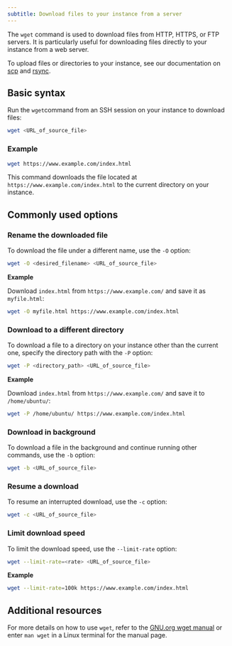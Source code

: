 ---
subtitle: Download files to your instance from a server
---

The `wget` command is used to download files from HTTP, HTTPS, or FTP servers. It is particularly useful for downloading files directly to your instance from a web server.

To upload files or directories to your instance, see our documentation on [scp](/instances/transfer-files/scp) and [rsync](/instances/transfer-files/rsync).

## Basic syntax

Run the `wget`command from an SSH session on your instance to download files:

```bash
wget <URL_of_source_file>
```

### Example

```bash
wget https://www.example.com/index.html
```

This command downloads the file located at `https://www.example.com/index.html` to the current directory on your instance.

## Commonly used options

### Rename the downloaded file

To download the file under a different name, use the `-O` option:

```bash
wget -O <desired_filename> <URL_of_source_file>
```

**Example**

Download `index.html` from `https://www.example.com/` and save it as `myfile.html`:

```bash
wget -O myfile.html https://www.example.com/index.html
```

### Download to a different directory

To download a file to a directory on your instance other than the current one, specify the directory path with the `-P` option:

```bash
wget -P <directory_path> <URL_of_source_file>
```

**Example**

Download `index.html` from `https://www.example.com/` and save it to `/home/ubuntu/`:

```bash
wget -P /home/ubuntu/ https://www.example.com/index.html
```

### Download in background

To download a file in the background and continue running other commands, use the `-b` option:

```bash
wget -b <URL_of_source_file>
```

### Resume a download

To resume an interrupted download, use the `-c` option:

```bash
wget -c <URL_of_source_file>
```

### Limit download speed

To limit the download speed, use the `--limit-rate` option:

```bash
wget --limit-rate=<rate> <URL_of_source_file>
```

**Example**

```bash
wget --limit-rate=100k https://www.example.com/index.html
```

## Additional resources

For more details on how to use `wget`, refer to the [GNU.org wget manual](https://www.gnu.org/software/wget/manual/) or enter `man wget` in a Linux terminal for the manual page.